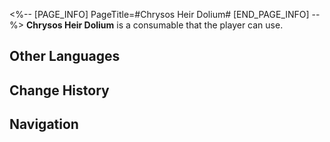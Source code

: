 <%-- [PAGE_INFO]
PageTitle=#Chrysos Heir Dolium#
[END_PAGE_INFO] --%>
{{Consumable Infobox
|id          = 408438
|image       = Item Chrysos Heir Dolium.png{{subst:void|<!--$UPLOAD:<<SpriteOutput/ItemFigures/408438.png>-<Item Chrysos Heir Dolium.png>-<Consumable Icons>>-->}}
|type        = Attack Consumables
|rarity      = 2
|effect      = Upon use, increases all allies' DMG dealt by 10% and DMG dealt by Memosprite Skill by an additional 10%.
|description = A dolium crafted via traditional Amphoreus crafts, its surface adorned with scenes of past heroics by Chrysos Heirs. The neck and base feature intricate geometric patterns. It serves both as an everyday water vessel and as an offering in rituals.
|effectType  = 
|effectType2 = 
|effectType3 = 
|recipe      = 
|source1     = [[Treasure of Ages]]
|source2     = 
|source3     = 
}}
{{Description|''"We use it to hold water, to make offerings, and to tell the stories yet unfinished."''}}
'''Chrysos Heir Dolium''' is a consumable that the player can use.

==Other Languages==
{{Other Languages
|en   = Chrysos Heir Dolium
|zhs  = 黄金裔陶罐
|zht  = 黃金裔陶罐
|ja   = 黄金裔の壺
|ko   = 황금의 후예 질항아리
|es   = Vasija de los Herederos de Crisos
|fr   = Dolium des Héritiers chryséens
|ru   = Сосуд златиусов
|th   = เครื่องปั้นดินเผาผู้สืบสายโลหิตทอง
|vi   = Bình Gốm Hậu Duệ Chrysos
|de   = Dolium der Erben von Chrysos
|id   = Chrysos Heir Dolium
|pt   = Dolium dos Herdeiros de Chrysos
}}

==Change History==
{{Change History|3.0}}

==Navigation==
{{Consumable Navbox}}